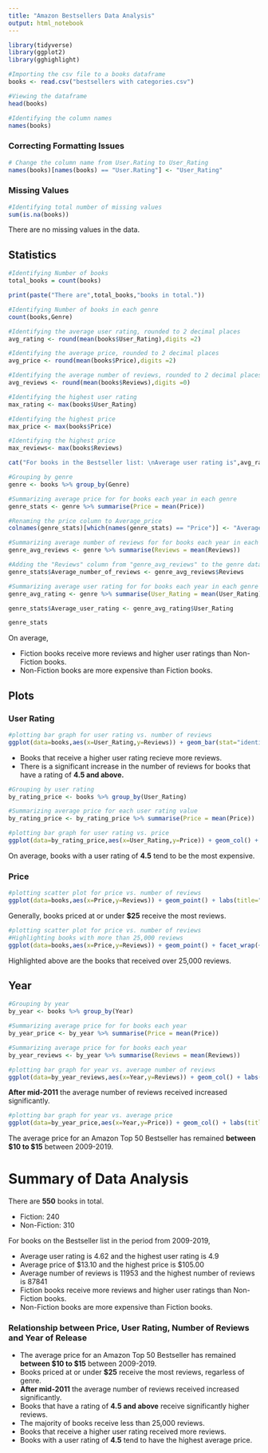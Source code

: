 ```yaml
---
title: "Amazon Bestsellers Data Analysis"
output: html_notebook
---
```


```r
library(tidyverse)
library(ggplot2)
library(gghighlight)

#Importing the csv file to a books dataframe
books <- read.csv("bestsellers with categories.csv")

#Viewing the dataframe
head(books)

#Identifying the column names
names(books)
```
### Correcting Formatting Issues
```r
# Change the column name from User.Rating to User_Rating
names(books)[names(books) == "User.Rating"] <- "User_Rating"
```

### Missing Values
```r
#Identifying total number of missing values
sum(is.na(books))
```
There are no missing values in the data.


## Statistics
```r
#Identifying Number of books
total_books = count(books)

print(paste("There are",total_books,"books in total."))

#Identifying Number of books in each genre
count(books,Genre)
```
```r
#Identifying the average user rating, rounded to 2 decimal places
avg_rating <- round(mean(books$User_Rating),digits =2)

#Identifying the average price, rounded to 2 decimal places
avg_price <- round(mean(books$Price),digits =2)

#Identifying the average number of reviews, rounded to 2 decimal places
avg_reviews <- round(mean(books$Reviews),digits =0)

#Identifying the highest user rating
max_rating <- max(books$User_Rating)

#Identifying the highest price
max_price <- max(books$Price)

#Identifying the highest price
max_reviews<- max(books$Reviews)

cat("For books in the Bestseller list: \nAverage user rating is",avg_rating,"and the highest user rating is",max_rating,"\nAverage price of $",avg_price,"and the highest price is $",max_price, "\nAverage number of reviews is",avg_reviews,"and the highest number of reviews is",max_reviews)
```

```r
#Grouping by genre
genre <- books %>% group_by(Genre)

#Summarizing average price for for books each year in each genre
genre_stats <- genre %>% summarise(Price = mean(Price))

#Renaming the price column to Average_price
colnames(genre_stats)[which(names(genre_stats) == "Price")] <- "Average_price"

#Summarizing average number of reviews for for books each year in each genre
genre_avg_reviews <- genre %>% summarise(Reviews = mean(Reviews))

#Adding the "Reviews" column from "genre_avg_reviews" to the genre dataframe as "average_reviews" 
genre_stats$Average_number_of_reviews <- genre_avg_reviews$Reviews

#Summarizing average user rating for for books each year in each genre
genre_avg_rating <- genre %>% summarise(User_Rating = mean(User_Rating))

genre_stats$Average_user_rating <- genre_avg_rating$User_Rating

genre_stats
```
On average,

- Fiction books receive more reviews and higher user ratings than Non-Fiction books.
- Non-Fiction books are more expensive than Fiction books.


## Plots

### User Rating

```r
#plotting bar graph for user rating vs. number of reviews
ggplot(data=books,aes(x=User_Rating,y=Reviews)) + geom_bar(stat="identity") + labs(title="User Rating vs. Number of Reviews")
```

- Books that receive a higher user rating recieve more reviews.
- There is a significant increase in the number of reviews for books that have a rating of <b> 4.5 and above.</b> 

```r
#Grouping by user rating
by_rating_price <- books %>% group_by(User_Rating)

#Summarizing average price for each user rating value
by_rating_price <- by_rating_price %>% summarise(Price = mean(Price))

#plotting bar graph for user rating vs. price
ggplot(data=by_rating_price,aes(x=User_Rating,y=Price)) + geom_col() + labs(title="User Rating vs. Average Price")
```

On average, books with a user rating of <b>4.5</b> tend to be the most expensive.

### Price
```r
#plotting scatter plot for price vs. number of reviews
ggplot(data=books,aes(x=Price,y=Reviews)) + geom_point() + labs(title="Price vs. Number of Reviews") + gghighlight(Price<=25)
```
Generally, books priced at or under <b>$25</b> receive the most reviews.


```r
#plotting scatter plot for price vs. number of reviews
#Highlighting books with more than 25,000 reviews 
ggplot(data=books,aes(x=Price,y=Reviews)) + geom_point() + facet_wrap(~Genre) + labs(title="Price vs. Number of Reviews by Genre") + gghighlight(Reviews>25000)

```

Highlighted above are the books that received over 25,000 reviews. 

## Year
```r
#Grouping by year
by_year <- books %>% group_by(Year)

#Summarizing average price for for books each year
by_year_price <- by_year %>% summarise(Price = mean(Price))

#Summarizing average price for for books each year
by_year_reviews <- by_year %>% summarise(Reviews = mean(Reviews))

#plotting bar graph for year vs. average number of reviews
ggplot(data=by_year_reviews,aes(x=Year,y=Reviews)) + geom_col() + labs(title="Average Number of Reviews Per Year")
```
<b>After mid-2011</b> the average number of reviews received increased significantly. 
```r
#plotting bar graph for year vs. average price
ggplot(data=by_year_price,aes(x=Year,y=Price)) + geom_col() + labs(title="Average Price Per Year")
```
The average price for an Amazon Top 50 Bestseller has remained <b> between $10 to $15</b> between 2009-2019.

# Summary of Data Analysis

There are <b>550</b> books in total.

- Fiction: 240
- Non-Fiction: 310

For books on the Bestseller list in the period from 2009-2019,

- Average user rating is 4.62 and the highest user rating is 4.9 
- Average price of $13.10 and the highest price is $105.00 
- Average number of reviews is 11953 and the highest number of reviews is 87841
- Fiction books receive more reviews and higher user ratings than Non-Fiction books.
- Non-Fiction books are more expensive than Fiction books.

### Relationship between Price, User Rating, Number of Reviews and Year of Release

- The average price for an Amazon Top 50 Bestseller has remained <b> between $10 to $15</b> between 2009-2019.
- Books priced at or under <b>$25</b> receive the most reviews, regarless of genre.
- <b>After mid-2011</b> the average number of reviews received increased significantly. 
- Books that have a rating of <b> 4.5 and above</b> receive significantly higher reviews.
- The majority of books receive less than 25,000 reviews.
- Books that receive a higher user rating received more reviews.
- Books with a user rating of <b>4.5</b> tend to have the highest average price. 






